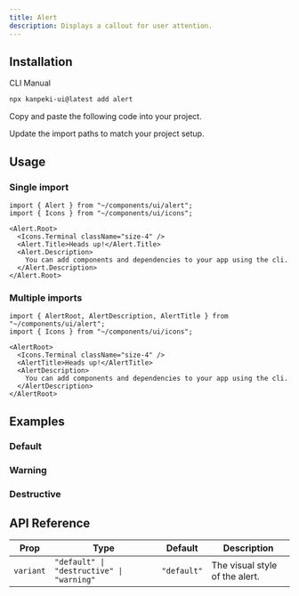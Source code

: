 ---
title: Alert
description: Displays a callout for user attention.
---

<ComponentPreview name="alert-demo" />

## Installation

<TabsRoot defaultValue="cli">

<TabsList>
  <TabsTrigger value="cli">CLI</TabsTrigger>
  <TabsTrigger value="manual">Manual</TabsTrigger>
</TabsList>
<TabsContent value="cli">

```bash
npx kanpeki-ui@latest add alert
```

</TabsContent>

<TabsContent value="manual">

<Steps>

<Step>Copy and paste the following code into your project.</Step>

<ComponentSource name="alert" />

<Step>Update the import paths to match your project setup.</Step>

</Steps>

</TabsContent>

</TabsRoot>

## Usage

### Single import

```tsx
import { Alert } from "~/components/ui/alert";
import { Icons } from "~/components/ui/icons";
```

```tsx
<Alert.Root>
  <Icons.Terminal className="size-4" />
  <Alert.Title>Heads up!</Alert.Title>
  <Alert.Description>
    You can add components and dependencies to your app using the cli.
  </Alert.Description>
</Alert.Root>
```

### Multiple imports

```tsx
import { AlertRoot, AlertDescription, AlertTitle } from "~/components/ui/alert";
import { Icons } from "~/components/ui/icons";
```

```tsx
<AlertRoot>
  <Icons.Terminal className="size-4" />
  <AlertTitle>Heads up!</AlertTitle>
  <AlertDescription>
    You can add components and dependencies to your app using the cli.
  </AlertDescription>
</AlertRoot>
```

## Examples

### Default

<ComponentPreview name="alert-demo" />

### Warning

<ComponentPreview name="alert-warning" />

### Destructive

<ComponentPreview name="alert-destructive" />

## API Reference

| Prop          | Type                                                     | Default     | Description                                                                                |
| ------------- | -------------------------------------------------------- | ----------- | ------------------------------------------------------------------------------------------ |
| `variant`     | `"default" \| "destructive" \| "warning"`                | `"default"` | The visual style of the alert.                                                             |
